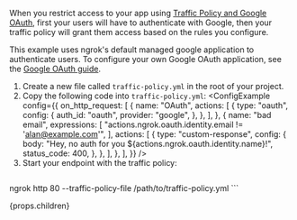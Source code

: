 
<Tabs groupId="auth-method" queryString="auth-method">
<TabItem value={props.firstTabValue || "traffic-policy"} label={props.firstTabLabel || "Using Traffic Policy"}>

When you restrict access to your app using [Traffic Policy and Google OAuth](/traffic-policy/examples/add-authentication/#sending-an-oidc-identity-token-over-headers), first your users will have to authenticate with Google, then your traffic policy will grant them access based on the rules you configure.

This example uses ngrok's default managed google application to authenticate users. To configure your own Google OAuth application, see the [Google OAuth guide](/docs/integrations/google/oauth/).

1. Create a new file called `traffic-policy.yml` in the root of your project.
1. Copy the following code into `traffic-policy.yml`:
	<ConfigExample
		config={{
			on_http_request: [
				{
					name: "OAuth",
					actions: [
						{
							type: "oauth",
							config: {
								auth_id: "oauth",
								provider: "google",
							},
						},
					],
				},
				{
					name: "bad email",
					expressions: [
						"actions.ngrok.oauth.identity.email != 'alan@example.com'",
					],
					actions: [
						{
							type: "custom-response",
							config: {
								body:
									"Hey, no auth for you ${actions.ngrok.oauth.identity.name}!",
								status_code: 400,
							},
						},
					],
				},
			],
		}}
	/>
1. Start your endpoint with the traffic policy:
	```bash
ngrok http 80 --traffic-policy-file /path/to/traffic-policy.yml 
	```

</TabItem>
<TabItem value={props.secondTabValue || "using-code"} label={props.secondTabLabel || "Using Code"}>
{props.children}
</TabItem>

</Tabs>
